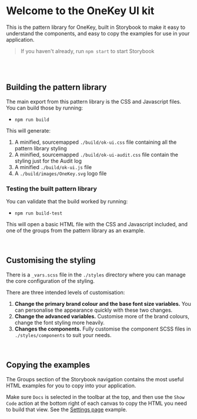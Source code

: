 
<Meta title="OneKey UI kit" />

# Welcome to the OneKey UI kit

This is the pattern library for OneKey, built in Storybook to make it easy to understand the components, and easy to copy the examples for use in your application.

> If you haven't already, run `npm start` to start Storybook

<br/><br/>

## Building the pattern library

The main export from this pattern library is the CSS and Javascript files. You can build those by running:

- `npm run build`

This will generate:

1. A minified, sourcemapped `./build/ok-ui.css` file containing all the pattern library styling
2. A minified, sourcemapped `./build/ok-ui-audit.css` file contain the styling just for the Audit log
3. A minified `./build/ok-ui.js` file
4. A `./build/images/OneKey.svg` logo file

### Testing the built pattern library

You can validate that the build worked by running:

- `npm run build-test`

This will open a basic HTML file with the CSS and Javascript included, and one of the groups from the pattern library as an example.

<br/>

## Customising the styling

There is a `_vars.scss` file in the `./styles` directory where you can manage the core configuration of the styling.

There are three intended levels of customisation:

1. **Change the primary brand colour and the base font size variables.** You can personalise the appearance quickly with these two changes.
2. **Change the advanced variables.** Customise more of the brand colours, change the font styling more heavily.
3. **Changes the components.** Fully customise the component SCSS files in `./styles/components` to suit your needs.

<br/>

## Copying the examples

The Groups section of the Storybook navigation contains the most useful HTML examples for you to copy into your application.

Make sure `Docs` is selected in the toolbar at the top, and then use the `Show Code` action at the bottom right of each canvas to copy the HTML you need to build that view. See the [Settings page](/docs/groups-settings--settings) example.
